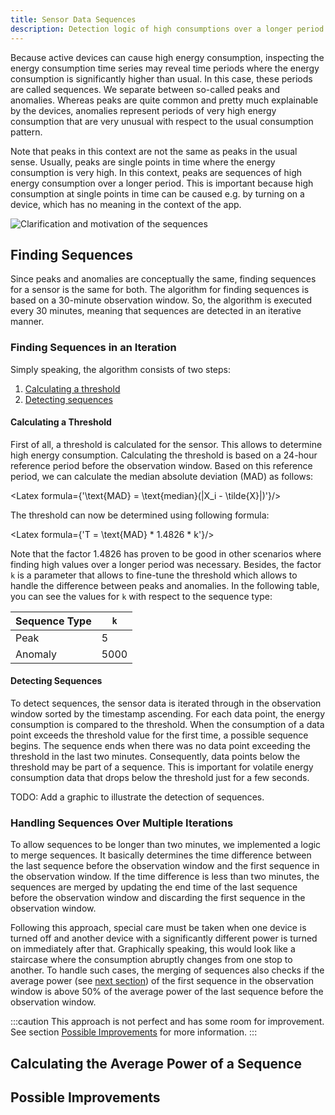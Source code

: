 ```yaml
---
title: Sensor Data Sequences
description: Detection logic of high consumptions over a longer period.
---
```



Because active devices can cause high energy consumption, inspecting the energy consumption time series may reveal time periods where the energy consumption is significantly higher than usual. In this case, these periods are called sequences. We separate between so-called peaks and anomalies. Whereas peaks are quite common and pretty much explainable by the devices, anomalies represent periods of very high energy consumption that are very unusual with respect to the usual consumption pattern.

Note that peaks in this context are not the same as peaks in the usual sense. Usually, peaks are single points in time where the energy consumption is very high. In this context, peaks are sequences of high energy consumption over a longer period. This is important because high consumption at single points in time can be caused e.g. by turning on a device, which has no meaning in the context of the app.

![Clarification and motivation of the sequences](/src/assets/sequences-clarification.png)

## Finding Sequences

Since peaks and anomalies are conceptually the same, finding sequences for a sensor is the same for both. The algorithm for finding sequences is based on a 30-minute observation window. So, the algorithm is executed every 30 minutes, meaning that sequences are detected in an iterative manner.

### Finding Sequences in an Iteration

Simply speaking, the algorithm consists of two steps:
1. [Calculating a threshold](#calculating-a-threshold)
2. [Detecting sequences](#detecting-sequences)

#### Calculating a Threshold

First of all, a threshold is calculated for the sensor. This allows to determine high energy consumption. Calculating the threshold is based on a 24-hour reference period before the observation window. Based on this reference period, we can calculate the median absolute deviation (MAD) as follows:

<Latex formula={'\\text{MAD} = \\text{median}(|X_i - \\tilde{X}|)'}/>

The threshold can now be determined using following formula:

<Latex formula={'T = \\text{MAD} * 1.4826 * k'}/>

Note that the factor 1.4826 has proven to be good in other scenarios where finding high values over a longer period was necessary. Besides, the factor `k` is a parameter that allows to fine-tune the threshold which allows to handle the difference between peaks and anomalies. In the following table, you can see the values for `k` with respect to the sequence type:

| Sequence Type | `k`    |
|---------------|--------|
| Peak          | 5      |
| Anomaly       | 5000   |

#### Detecting Sequences

To detect sequences, the sensor data is iterated through in the observation window sorted by the timestamp ascending. For each data point, the energy consumption is compared to the threshold. When the consumption of a data point exceeds the threshold value for the first time, a possible sequence begins. The sequence ends when there was no data point exceeding the threshold in the last two minutes. Consequently, data points below the threshold may be part of a sequence. This is important for volatile energy consumption data that drops below the threshold just for a few seconds.

TODO: Add a graphic to illustrate the detection of sequences.

### Handling Sequences Over Multiple Iterations

To allow sequences to be longer than two minutes, we implemented a logic to merge sequences. It basically determines the time difference between the last sequence before the observation window and the first sequence in the observation window. If the time difference is less than two minutes, the sequences are merged by updating the end time of the last sequence before the observation window and discarding the first sequence in the observation window.

Following this approach, special care must be taken when one device is turned off and another device with a significantly different power is turned on immediately after that. Graphically speaking, this would look like a staircase where the consumption abruptly changes from one stop to another. To handle such cases, the merging of sequences also checks if the average power (see [next section](#calculate-the-average-power-of-a-sequence)) of the first sequence in the observation window is above 50% of the average power of the last sequence before the observation window.

:::caution
This approach is not perfect and has some room for improvement. See section [Possible Improvements](#possible-improvements) for more information.
:::

## Calculating the Average Power of a Sequence



## Possible Improvements

